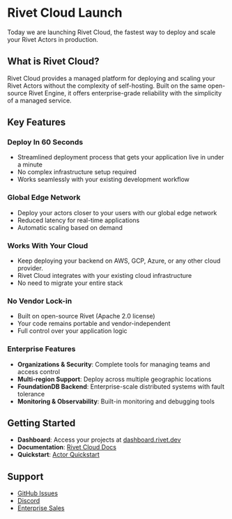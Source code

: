
# Rivet Cloud Launch

Today we are launching Rivet Cloud, the fastest way to deploy and scale your Rivet Actors in production.

## What is Rivet Cloud?

Rivet Cloud provides a managed platform for deploying and scaling your Rivet Actors without the complexity of self-hosting. Built on the same open-source Rivet Engine, it offers enterprise-grade reliability with the simplicity of a managed service.

## Key Features

### Deploy In 60 Seconds
- Streamlined deployment process that gets your application live in under a minute
- No complex infrastructure setup required
- Works seamlessly with your existing development workflow

### Global Edge Network
- Deploy your actors closer to your users with our global edge network
- Reduced latency for real-time applications
- Automatic scaling based on demand

### Works With Your Cloud
- Keep deploying your backend on AWS, GCP, Azure, or any other cloud provider.
- Rivet Cloud integrates with your existing cloud infrastructure
- No need to migrate your entire stack

### No Vendor Lock-in
- Built on open-source Rivet (Apache 2.0 license)
- Your code remains portable and vendor-independent
- Full control over your application logic

### Enterprise Features
- **Organizations & Security**: Complete tools for managing teams and access control
- **Multi-region Support**: Deploy across multiple geographic locations
- **FoundationDB Backend**: Enterprise-scale distributed systems with fault tolerance
- **Monitoring & Observability**: Built-in monitoring and debugging tools

## Getting Started

- **Dashboard**: Access your projects at [dashboard.rivet.dev](https://dashboard.rivet.dev)
- **Documentation**: [Rivet Cloud Docs](https://rivet.dev/docs/cloud)
- **Quickstart**: [Actor Quickstart](https://rivet.dev/docs/actors/quickstart)

## Support

- [GitHub Issues](https://github.com/rivet-dev/rivet/issues)
- [Discord](https://rivet.dev/discord)
- [Enterprise Sales](https://rivet.gg/sales)
